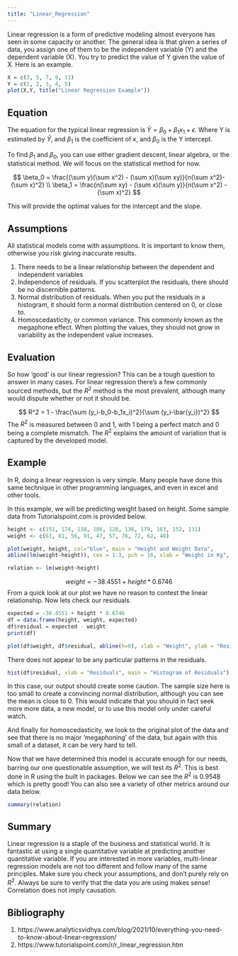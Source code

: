 ```yaml
---
title: "Linear_Regression"
---
```


Linear regression is a form of predictive modeling almost everyone has seen in some capacity or another. The general idea is that given a series of data, you assign one of them to be the independent variable (Y) and the dependent variable (X). You try to predict the value of Y given the value of X. Here is an example.
```r
X = c(3, 5, 7, 9, 11)
Y = c(1, 2, 3, 4, 5)
plot(X,Y, title("Linear Regression Example"))
```

## Equation

The equation for the typical linear regression is $\bar{Y} = \beta_0 + \beta_1x_1 + \epsilon$. Where Y is estimated by $\bar{Y}$, and $\beta_1$ is the coefficient of x, and $\beta_0$ is the Y intercept.

To find $\beta_1$ and $\beta_0$, you can use either gradient descent, linear algebra, or the statistical method. We will focus on the statistical method for now. 

$$
\beta_0 = \frac{(\sum y)(\sum x^2) - (\sum x)(\sum xy)}{n(\sum x^2)-(\sum x)^2} \\
\beta_1 = \frac{n(\sum xy) - (\sum x)(\sum y)}{n(\sum x^2) - (\sum x)^2}
$$

This will provide the optimal values for the intercept and the slope. 

## Assumptions

All statistical models come with assumptions. It is important to know them, otherwise you risk giving inaccurate results. 

1. There needs to be a linear relationship between the dependent and independent variables
2. Independence of residuals. If you scatterplot the residuals, there should be no discernible patterns.
3. Normal distribution of residuals. When you put the residuals in a histogram, it should form a normal distribution centered on 0, or close to. 
4. Homoscedasticity, or common variance. This commonly known as the megaphone effect. When plotting the values, they should not grow in variability as the independent value increases.

## Evaluation

So how 'good' is our linear regression? This can be a tough question to answer in many cases. For linear regression there's a few commonly sourced methods, but the $R^2$ method is the most prevalent, although many would dispute whether or not it should be.

$$
R^2 = 1 - \frac{\sum (y_i-b_0-b_1x_i)^2}{\sum (y_i-\bar{y_i})^2}
$$
The $R^2$ is measured between 0 and 1, with 1 being a perfect match and 0 being a complete mismatch. The $R^2$ explains the amount of variation that is captured by the developed model.

## Example

In R, doing a linear regression is very simple. Many people have done this same technique in other programming languages, and even in excel and other tools.

In this example, we will be predicting weight based on height. Some sample data from Tutorialspoint.com is provided below.
```r
height <- c(151, 174, 138, 186, 128, 136, 179, 163, 152, 131)
weight <- c(63, 81, 56, 91, 47, 57, 76, 72, 62, 48)

plot(weight, height, col="blue", main = "Height and Weight Data",
abline(lm(weight~height)), cex = 1.3, pch = 16, xlab = "Weight in Kg", ylab = "Height in cm")

relation <- lm(weight~height)
```

$$
weight = -38.4551 + height * 0.6746
$$
From a quick look at our plot we have no reason to contest the linear relationship. Now lets check our residuals.
```r
expected = -38.4551 + height * 0.6746
df = data.frame(height, weight, expected)
df$residual = expected - weight
print(df)
```

```r
plot(df$weight, df$residual, abline(h=0), xlab = "Weight", ylab = "Residual", main = "Independence of Residuals")
```

There does not appear to be any particular patterns in the residuals.

```r
hist(df$residual, xlab = "Residuals", main = "Histogram of Residuals")
```

In this case, our output should create some caution. The sample size here is too small to create a convincing normal distribution, although you can see the mean is close to 0. This would indicate that you should in fact seek more more data, a new model, or to use this model only under careful watch.

And finally for homoscedasticity, we look to the original plot of the data and see that there is no major 'megaphoning' of the data, but again with this small of a dataset, it can be very hard to tell.

Now that we have determined this model is accurate enough for our needs, barring our one questionable assumption, we will test its $R^2$. This is best done in R using the built in packages. Below we can see the $R^2$ is 0.9548 which is pretty good! You can also see a variety of other metrics around our data below. 

```r
summary(relation)
```

## Summary

Linear regression is a staple of the business and statistical world. It is fantastic at using a single quantitative variable at predicting another quantitative variable. If you are interested in more variables, multi-linear regression models are not too different and follow many of the same principles. Make sure you check your assumptions, and don't purely rely on $R^2$. Always be sure to verify that the data you are using makes sense! Correlation does not imply causation.

## Bibliography

1. https://www.analyticsvidhya.com/blog/2021/10/everything-you-need-to-know-about-linear-regression/
2. https://www.tutorialspoint.com/r/r_linear_regression.htm
